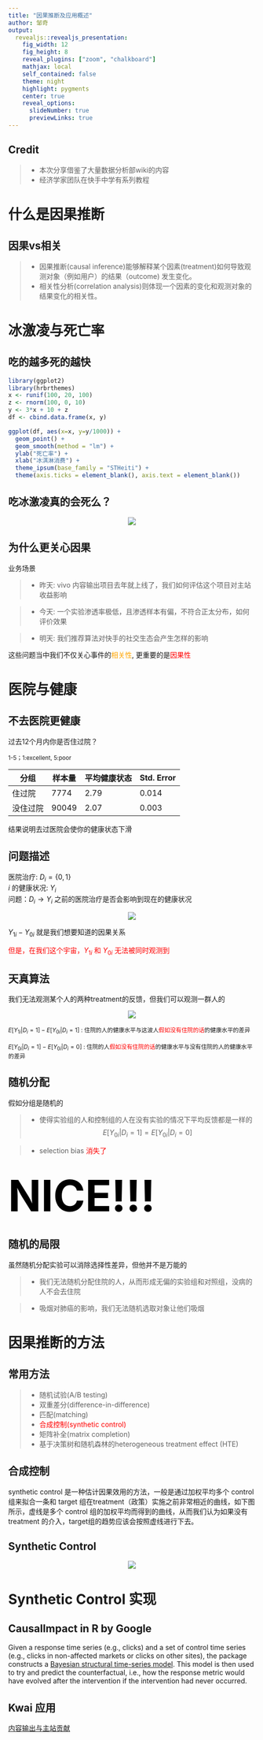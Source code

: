 ```yaml
---
title: "因果推断及应用概述"
author: 邹奇
output: 
  revealjs::revealjs_presentation:
    fig_width: 12
    fig_height: 8
    reveal_plugins: ["zoom", "chalkboard"]
    mathjax: local
    self_contained: false
    theme: night
    highlight: pygments
    center: true
    reveal_options:
      slideNumber: true
      previewLinks: true
---
```


## Credit

> - 本次分享借鉴了大量数据分析部wiki的内容
> - 经济学家团队在快手中学有系列教程

# 什么是因果推断

## 因果vs相关
> - 因果推断(causal inference)能够解释某个因素(treatment)如何导致观测对象（例如用户）的结果（outcome) 发生变化。
> - 相关性分析(correlation analysis)则体现一个因素的变化和观测对象的结果变化的相关性。

# 冰激凌与死亡率
##  {data-background="./ice.gif"}

## 吃的越多死的越快

```r
library(ggplot2)
library(hrbrthemes)
x <- runif(100, 20, 100)
z <- rnorm(100, 0, 10)
y <- 3*x + 10 + z
df <- cbind.data.frame(x, y)

ggplot(df, aes(x=x, y=y/1000)) + 
  geom_point() + 
  geom_smooth(method = "lm") + 
  ylab("死亡率") + 
  xlab("冰淇淋消费") +
  theme_ipsum(base_family = "STHeiti") +
  theme(axis.ticks = element_blank(), axis.text = element_blank())
```

## 吃冰激凌真的会死么？

<center>
![](./img1.png)
</center>

## 为什么更关心因果

业务场景

> - 昨天: vivo 内容输出项目去年就上线了，我们如何评估这个项目对主站收益影响

> - 今天: 一个实验渗透率极低，且渗透样本有偏，不符合正太分布，如何评价效果

> - 明天: 我们推荐算法对快手的社交生态会产生怎样的影响

这些问题当中我们不仅关心事件的<span style="color:orange;" >相关性</span>, 更重要的是<span style="color:red;" >因果性</span>


# 医院与健康

## 不去医院更健康

过去12个月内你是否住过院？

<small>1-5；1:excellent, 5:poor</small>

| 分组       | 样本量 | 平均健康状态 | Std. Error |
| ----------- | ----------- | ------------------ | ---------- |
| 住过院    | 7774        | 2.79               | 0.014      |
| 没住过院 | 90049       | 2.07               | 0.003      |


结果说明去过医院会使你的健康状态下滑


## 问题描述

医院治疗: $D_i=\{0,1\}$ <br/>
$i$ 的健康状况: $Y_i$ <br/>
问题：$D_i \rightarrow Y_i$ 之前的医院治疗是否会影响到现在的健康状况

<center>
![](./img2.png)
</center>

$Y_{1i}-Y_{0i}$ 就是我们想要知道的因果关系

<span style="color:red;" >但是，在我们这个宇宙，$Y_{1i}$ 和 $Y_{0i}$ 无法被同时观测到</span>


## 天真算法

我们无法观测某个人的两种treatment的反馈，但我们可以观测一群人的

<center>
![](./img3.png)
</center>

<small>$E[Y_{1i}|D_i=1]-E[Y_{0i}|D_i=1]$ : 住院的人的健康水平与这波人<span style="color:red;">假如没有住院的话</span>的健康水平的差异</small>

<small>$E[Y_{0i}|D_i=1]-E[Y_{0i}|D_i=0]$ : 住院的人<span style="color:red;">假如没有住院的话</span>的健康水平与没有住院的人的健康水平的差异</small>


## 随机分配 

假如分组是随机的

> - 使得实验组的人和控制组的人在没有实验的情况下平均反馈都是一样的$$E[Y_{0i}|D_i=1]=E[Y_{0i}|D_i=0]$$

> - selection bias <span style="color:red;">消失了</span>


## <span style="color:black; font-size:88px">NICE!!!</span> {data-background="./nice.gif"}


## 随机的局限

虽然随机分配实验可以消除选择性差异，但他并不是万能的

> - 我们无法随机分配住院的人，从而形成无偏的实验组和对照组，没病的人不会去住院

> - 吸烟对肺癌的影响，我们无法随机选取对象让他们吸烟

# 因果推断的方法

## 常用方法

> - 随机试验(A/B testing)
> - 双重差分(difference-in-difference)
> - 匹配(matching)
> - <span style="color:red;">合成控制(synthetic control)</span>
> - 矩阵补全(matrix completion)
> - 基于决策树和随机森林的heterogeneous treatment effect (HTE)

## 合成控制

synthetic control 是一种估计因果效用的方法，一般是通过加权平均多个 control 组来拟合一条和 target 组在treatment（政策）实施之前非常相近的曲线，如下图所示，虚线是多个 control 组的加权平均而得到的曲线，从而我们认为如果没有 treatment 的介入，target组的趋势应该会按照虚线进行下去。

## Synthetic Control

<center>
![](./img5.png)
</center>

# Synthetic Control 实现

## CausalImpact in R by Google

Given a response time series (e.g., clicks) and a set of control time series (e.g., clicks in non-affected markets or clicks on other sites), the package constructs a [Bayesian structural time-series model](https://research.google/pubs/pub41854/). This model is then used to try and predict the counterfactual, i.e., how the response metric would have evolved after the intervention if the intervention had never occurred. 


## Kwai 应用

[内容输出与主站贡献](https://docs.corp.kuaishou.com/d/home/fcABGWu5T60Q7kTl7AuJH7CYH){target="_blank"}



<style type="text/css">
  .reveal p {
    text-align: left;
  }
  .reveal ul {
    display: block;
  }
  .reveal ol {
    display: block;
  }
</style>